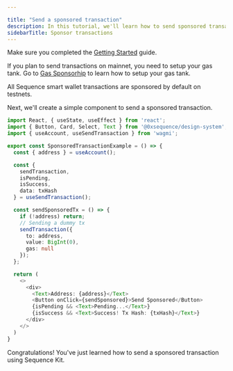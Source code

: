 ```yaml
---

title: "Send a sponsored transaction"
description: In this tutorial, we'll learn how to send sponsored transactions using Sequence Connect.
sidebarTitle: Sponsor transactions
---
```


<Steps>
<Step title="Setup Sequence Connect">

Make sure you completed the [Getting Started](/sdk/web/getting-started) guide.
</Step>

<Step title="Setup your Gas Tank (for Mainnet only)">

If you plan to send transactions on mainnet, you need to setup your gas tank. Go to [Gas Sponsorhip](/solutions/builder/gas-tank) to learn how to setup your gas tank.

<Note>
All Sequence smart wallet transactions are sponsored by default on testnets.
</Note>
</Step>

<Step title="Send a sponsored transaction">

Next, we'll create a simple component to send a sponsored transaction.

```typescript
import React, { useState, useEffect } from 'react';
import { Button, Card, Select, Text } from '@0xsequence/design-system';
import { useAccount, useSendTransaction } from 'wagmi';

export const SponsoredTransactionExample = () => {
  const { address } = useAccount();

  const {
    sendTransaction,
    isPending,
    isSuccess,
    data: txHash
  } = useSendTransaction();

  const sendSponsoredTx = () => {
    if (!address) return;
    // Sending a dummy tx
    sendTransaction({
      to: address,
      value: BigInt(0),
      gas: null
    });
  };

  return (
    <>
      <div>
        <Text>Address: {address}</Text>
        <Button onClick={sendSponsored}>Send Sponsored</Button>
        {isPending && <Text>Pending...</Text>}
        {isSuccess && <Text>Success! Tx Hash: {txHash}</Text>}
      </div>
    </>
  )
}
```
</Step>
</Steps>

Congratulations! You've just learned how to send a sponsored transaction using Sequence Kit. 


